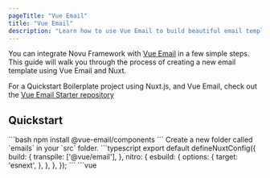 ```yaml
---
pageTitle: "Vue Email"
title: "Vue Email"
description: "Learn how to use Vue Email to build beautiful email templates"
---
```



You can integrate Novu Framework with [Vue Email](https://vuemail.net/) in a few simple steps. This guide will walk you through the process of creating a new email template using Vue Email and Nuxt.

For a Quickstart Boilerplate project using Nuxt.js, and Vue Email, check out the [Vue Email Starter repository](https://github.com/novuhq/novu-framework-nuxt-example/)

## Quickstart

<Steps>
    <Step title="Install Vue.Email components">
        ```bash
        npm install @vue-email/components
        ```
    </Step>
    <Step title="Create templates folder">
        Create a new folder called `emails` in your `src` folder.
    </Step>
    <Step title="Update nuxt.config.ts File">
        ```typescript
        export default defineNuxtConfig({
            build: {
                transpile: ['@vue/email'],
            },
            nitro: {
                esbuild: {
                    options: {
                        target: 'esnext',
                    },
                },
            },
        });
        ```
    </Step>
    <Step title="Write your email">
        ```vue
        <script setup lang="ts">
        import { VueEmail, Button, Container, Head, Html, Preview } from '@vue-email/components';

        defineProps<{
            name: string;
        }>();
        </script>

        <template>
            <VueEmail>
                <Html>
                    <Head />
                    <Preview>Welcome to Vue Email</Preview>
                    <Container>
                        <h1>Welcome, {{ name }}!</h1>
                        <p>Thanks for trying Vue Email. We're thrilled to have you on board.</p>
                    </Container>
                </Html>
            </VueEmail>
        </template>
        ```
    </Step>
    <Step title="Write your workflow">
        ```typescript
        import { workflow } from '@novu/framework';
        import { renderEmail } from './emails/test-email';
        import { z } from 'zod';

        export const testWorkflow = workflow('test-workflow', async ({ step, payload }) => {
            await step.email('send-email', async (controls) => {
                return {
                    subject: controls.subject,
                    body: renderEmail(payload.userName),
                };
            },
            {
                controlSchema: z.object({
                    subject: z.string().default('A Successful Test on Novu from {{userName}}'),
                }),
            });
        }, {
            payloadSchema: z.object({
                userName: z.string().default('John Doe'),
            }),
        });
        ```
    </Step>
</Steps>

## Learn More

To learn more, refer to [Vue Email documentation](https://vuemail.net/).
